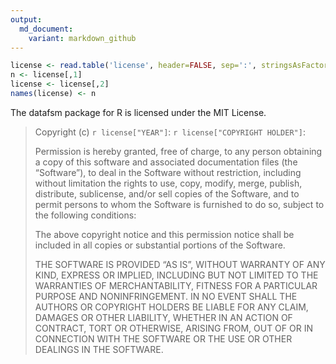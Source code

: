 ```yaml
---
output:
  md_document:
    variant: markdown_github
---
```


```r
license <- read.table('license', header=FALSE, sep=':', stringsAsFactors=FALSE, strip.white=TRUE)
n <- license[,1]
license <- license[,2]
names(license) <- n
```

<!-- LICENSE.md is generated from LICENSE.Rmd. Please edit that file -->

The datafsm package for R is licensed under the MIT License.

> Copyright (c) `r license["YEAR"]`: `r license["COPYRIGHT HOLDER"]`:
>
> Permission is hereby granted, free of charge, to any person obtaining a copy
> of this software and associated documentation files (the "Software"), to deal
> in the Software without restriction, including without limitation the rights
> to use, copy, modify, merge, publish, distribute, sublicense, and/or sell
> copies of the Software, and to permit persons to whom the Software is
> furnished to do so, subject to the following conditions:
>
> The above copyright notice and this permission notice shall be included in
> all copies or substantial portions of the Software.
>
> THE SOFTWARE IS PROVIDED "AS IS", WITHOUT WARRANTY OF ANY KIND, EXPRESS OR
> IMPLIED, INCLUDING BUT NOT LIMITED TO THE WARRANTIES OF MERCHANTABILITY,
> FITNESS FOR A PARTICULAR PURPOSE AND NONINFRINGEMENT. IN NO EVENT SHALL THE
> AUTHORS OR COPYRIGHT HOLDERS BE LIABLE FOR ANY CLAIM, DAMAGES OR OTHER
> LIABILITY, WHETHER IN AN ACTION OF CONTRACT, TORT OR OTHERWISE, ARISING FROM,
> OUT OF OR IN CONNECTION WITH THE SOFTWARE OR THE USE OR OTHER DEALINGS IN
> THE SOFTWARE.
